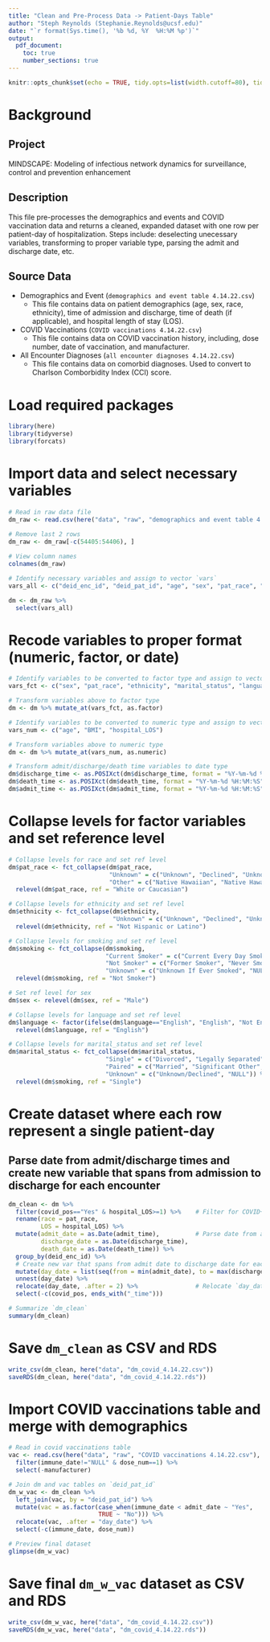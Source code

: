 ```yaml
---
title: "Clean and Pre-Process Data -> Patient-Days Table"
author: "Steph Reynolds (Stephanie.Reynolds@ucsf.edu)"
date: "`r format(Sys.time(), '%b %d, %Y  %H:%M %p')`"
output:
  pdf_document:
    toc: true
    number_sections: true
---
```


```r
knitr::opts_chunk$set(echo = TRUE, tidy.opts=list(width.cutoff=80), tidy=TRUE)
```

# Background

## Project 
MINDSCAPE: Modeling of infectious network dynamics for surveillance, control and prevention enhancement

## Description
This file pre-processes the demographics and events and COVID vaccination data and returns a cleaned, expanded dataset with one row per patient-day of hospitalization. Steps include: deselecting unecessary variables, transforming to proper variable type, parsing the admit and discharge date, etc.

## Source Data
  - Demographics and Event (`demographics and event table 4.14.22.csv`)
    + This file contains data on patient demographics (age, sex, race, ethnicity), time of admission and discharge, time of death (if applicable), and hospital length of stay (LOS). 
  - COVID Vaccinations (`COVID vaccinations 4.14.22.csv`)
    + This file contains data on COVID vaccination history, including, dose number, date of vaccination, and manufacturer.
  - All Encounter Diagnoses (`all encounter diagnoses 4.14.22.csv`)
    + This file contains data on comorbid diagnoses. Used to convert to Charlson Comborbidity Index (CCI) score.

# Load required packages 
```r
library(here)
library(tidyverse)
library(forcats)
```

# Import data and select necessary variables 
```r
# Read in raw data file 
dm_raw <- read.csv(here("data", "raw", "demographics and event table 4.14.22.csv"), sep = "|", quote = "")

# Remove last 2 rows 
dm_raw <- dm_raw[-c(54405:54406), ]
  
# View column names
colnames(dm_raw)

# Identify necessary variables and assign to vector `vars`
vars_all <- c("deid_enc_id", "deid_pat_id", "age", "sex", "pat_race", "ethnicity", "marital_status", "language", "smoking", "BMI", "covid_pos", "end_in_death", "death_time", "admit_time", "discharge_time", "hospital_LOS", "last_code_status")

dm <- dm_raw %>% 
  select(vars_all)
```

# Recode variables to proper format (numeric, factor, or date)
```r
# Identify variables to be converted to factor type and assign to vector `vars_fct`
vars_fct <- c("sex", "pat_race", "ethnicity", "marital_status", "language", "smoking", "covid_pos", "end_in_death", "last_code_status")

# Transform variables above to factor type
dm <- dm %>% mutate_at(vars_fct, as.factor)

# Identify variables to be converted to numeric type and assign to vector `vars_num`
vars_num <- c("age", "BMI", "hospital_LOS")

# Transform variables above to numeric type
dm <- dm %>% mutate_at(vars_num, as.numeric)

# Transform admit/discharge/death time variables to date type
dm$discharge_time <- as.POSIXct(dm$discharge_time, format = "%Y-%m-%d %H:%M:%S")
dm$death_time <- as.POSIXct(dm$death_time, format = "%Y-%m-%d %H:%M:%S")
dm$admit_time <- as.POSIXct(dm$admit_time, format = "%Y-%m-%d %H:%M:%S")
```

# Collapse levels for factor variables and set reference level
```r
# Collapse levels for race and set ref level 
dm$pat_race <- fct_collapse(dm$pat_race,
                            "Unknown" = c("Unknown", "Declined", "Unknown/Declined", "NULL"),
                            "Other" = c("Native Hawaiian", "Native Hawaiian or Other Pacific Islander", "Other", "Other Pacific Islander", "American Indian or Alaska Native")) %>% 
  relevel(dm$pat_race, ref = "White or Caucasian")

# Collapse levels for ethnicity and set ref level
dm$ethnicity <- fct_collapse(dm$ethnicity, 
                             "Unknown" = c("Unknown", "Declined", "Unknown/Declined", "NULL")) %>% 
  relevel(dm$ethnicity, ref = "Not Hispanic or Latino")

# Collapse levels for smoking and set ref level
dm$smoking <- fct_collapse(dm$smoking,
                           "Current Smoker" = c("Current Every Day Smoker", "Current Some Day Smoker", "Heavy Tobacco Smoker", "Light Tobacco Smoker", "Smoker, Current Status Unknown"),
                           "Not Smoker" = c("Former Smoker", "Never Smoker", "Passive Smoke Exposure - Never Smoker"),
                           "Unknown" = c("Unknown If Ever Smoked", "NULL")) %>% 
  relevel(dm$smoking, ref = "Not Smoker")

# Set ref level for sex 
dm$sex <- relevel(dm$sex, ref = "Male")

# Collapse levels for language and set ref level
dm$language <- factor(ifelse(dm$language=="English", "English", "Not English")) %>% 
  relevel(dm$language, ref = "English")

# Collapse levels for marital_status and set ref level
dm$marital_status <- fct_collapse(dm$marital_status,
                           "Single" = c("Divorced", "Legally Separated", "Single", "Widowed", "RDP-Dissolved", "RDP-LG SEP", "RDP-Widow"),
                           "Paired" = c("Married", "Significant Other", "Registered Domestic Partner"),
                           "Unknown" = c("Unknown/Declined", "NULL")) %>% 
  relevel(dm$smoking, ref = "Single")
```

# Create dataset where each row represent a single patient-day
## Parse date from admit/discharge times and create new variable that spans from admission to discharge for each encounter
```r
dm_clean <- dm %>%
  filter(covid_pos=="Yes" & hospital_LOS>=1) %>%    # Filter for COVID+ pts with LOS>=1
  rename(race = pat_race,
         LOS = hospital_LOS) %>% 
  mutate(admit_date = as.Date(admit_time),          # Parse date from admit/discharge/death times
         discharge_date = as.Date(discharge_time),
         death_date = as.Date(death_time)) %>% 
  group_by(deid_enc_id) %>% 
  # Create new var that spans from admit date to discharge date for each encounter 
  mutate(day_date = list(seq(from = min(admit_date), to = max(discharge_date), by = "day"))) %>% 
  unnest(day_date) %>% 
  relocate(day_date, .after = 2) %>%                # Relocate `day_date` as 3rd col
  select(-c(covid_pos, ends_with("_time")))

# Summarize `dm_clean` 
summary(dm_clean)
```

# Save `dm_clean` as CSV and RDS 
```r
write_csv(dm_clean, here("data", "dm_covid_4.14.22.csv"))
saveRDS(dm_clean, here("data", "dm_covid_4.14.22.rds"))
```

# Import COVID vaccinations table and merge with demographics  
```r
# Read in covid vaccinations table 
vac <- read.csv(here("data", "raw", "COVID vaccinations 4.14.22.csv"), sep = "|") %>%
  filter(immune_date!="NULL" & dose_num==1) %>% 
  select(-manufacturer)

# Join dm and vac tables on `deid_pat_id`
dm_w_vac <- dm_clean %>% 
  left_join(vac, by = "deid_pat_id") %>% 
  mutate(vac = as.factor(case_when(immune_date < admit_date ~ "Yes", 
                         TRUE ~ "No"))) %>% 
  relocate(vac, .after = "day_date") %>% 
  select(-c(immune_date, dose_num))

# Preview final dataset 
glimpse(dm_w_vac)
```

# Save final `dm_w_vac` dataset as CSV and RDS
```r
write_csv(dm_w_vac, here("data", "dm_covid_4.14.22.csv"))
saveRDS(dm_w_vac, here("data", "dm_covid_4.14.22.rds"))
```


